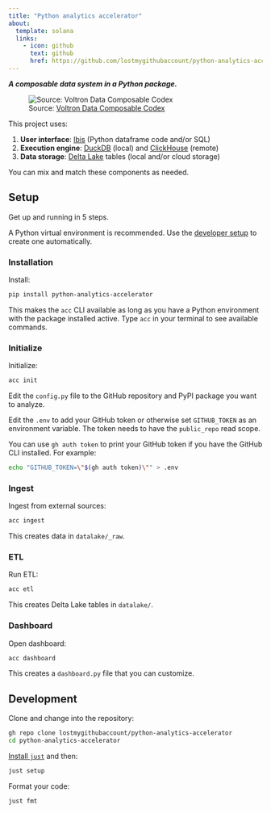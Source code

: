 ```yaml
---
title: "Python analytics accelerator"
about:
  template: solana
  links:
    - icon: github
      text: github
      href: https://github.com/lostmygithubaccount/python-analytics-accelerator
---
```


***A composable data system in a Python package.***

![Source: [Voltron Data Composable Codex](https://voltrondata.com/codex)](img/layers.png)

This project uses:

1. **User interface**: [Ibis](https://github.com/ibis-project/ibis) (Python dataframe code and/or SQL)
2. **Execution engine**: [DuckDB](https://github.com/duckdb/duckdb) (local) and [ClickHouse](https://github.com/clickhouse/clickhouse) (remote)
3. **Data storage**: [Delta Lake](https://github.com/delta-io/delta) tables (local and/or cloud storage)

You can mix and match these components as needed.

## Setup

Get up and running in 5 steps.

::: {.callout-caution}
A Python virtual environment is recommended. Use the [developer setup](#development) to create one automatically.
:::

### Installation

Install:

```bash
pip install python-analytics-accelerator
```

::: {.callout-tip}
This makes the `acc` CLI available as long as you have a Python environment with the package installed active. Type `acc` in your terminal to see available commands.
:::

### Initialize

Initialize:

```bash
acc init
```

::: {.callout-tip}
Edit the `config.py` file to the GitHub repository and PyPI package you want to analyze.
:::

::: {.callout-important}
Edit the `.env` to add your GitHub token or otherwise set `GITHUB_TOKEN` as an environment variable. The token needs to have the `public_repo` read scope.

You can use `gh auth token` to print your GitHub token if you have the GitHub CLI installed. For example:

```bash
echo "GITHUB_TOKEN=\"$(gh auth token)\"" > .env
```
:::

### Ingest

Ingest from external sources:

```bash
acc ingest
```

::: {.callout-tip}
This creates data in `datalake/_raw`.
:::

### ETL

Run ETL:

```bash
acc etl
```

::: {.callout-tip}
This creates Delta Lake tables in `datalake/`.
:::

### Dashboard

Open dashboard:

```bash
acc dashboard
```

::: {.callout-tip}
This creates a `dashboard.py` file that you can customize.
:::

## Development

Clone and change into the repository:

```bash
gh repo clone lostmygithubaccount/python-analytics-accelerator
cd python-analytics-accelerator
```

[Install `just`](https://github.com/casey/just) and then:

```bash
just setup
```

Format your code:

```bash
just fmt
```
